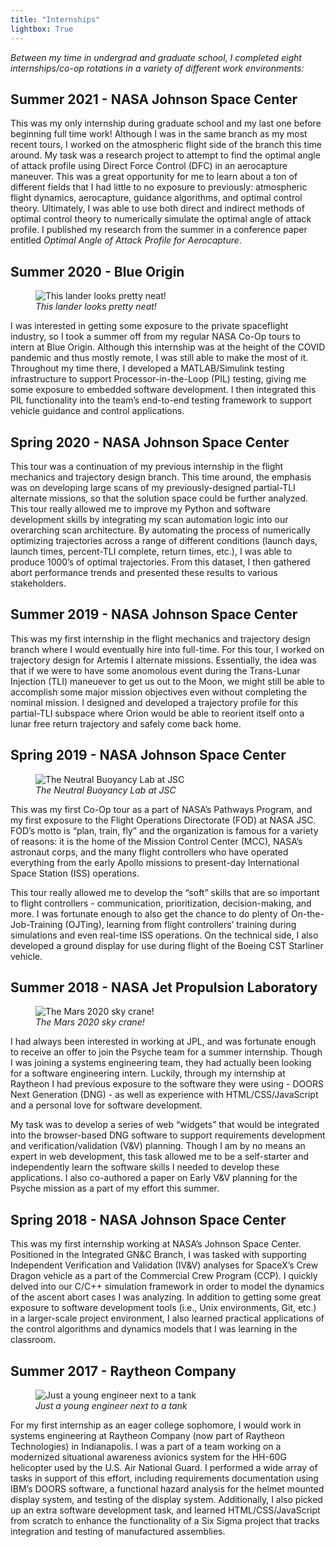 ```yaml
---
title: "Internships"
lightbox: True
---
```


_Between my time in undergrad and graduate school, I completed eight internships/co-op rotations in a variety of different work environments:_

## Summer 2021 - NASA Johnson Space Center

This was my only internship during graduate school and my last one before beginning full time work! Although I was in the same branch as my most recent tours, I worked on the atmospheric flight side of the branch this time around. My task was a research project to attempt to find the optimal angle of attack profile using Direct Force Control (DFC) in an aerocapture maneuver. This was a great opportunity for me to learn about a ton of different fields that I had little to no exposure to previously: atmospheric flight dynamics, aerocapture, guidance algorithms, and optimal control theory. Ultimately, I was able to use both direct and indirect methods of optimal control theory to numerically simulate the optimal angle of attack profile. I published my research from the summer in a conference paper entitled _Optimal Angle of Attack Profile for Aerocapture_.

## Summer 2020 - Blue Origin

::: {.wrap_vsmall_pic}
![_This lander looks pretty neat!_](Blue_Origin.JPG)
:::

I was interested in getting some exposure to the private spaceflight industry, so I took a summer off from my regular NASA Co-Op tours to intern at Blue Origin. Although this internship was at the height of the COVID pandemic and thus mostly remote, I was still able to make the most of it. Throughout my time there, I developed a MATLAB/Simulink testing infrastructure to support Processor-in-the-Loop (PIL) testing, giving me some exposure to embedded software development. I then integrated this PIL functionality into the team's end-to-end testing framework to support vehicle guidance and control applications.

## Spring 2020 - NASA Johnson Space Center

This tour was a continuation of my previous internship in the flight mechanics and trajectory design branch. This time around, the emphasis was on developing large scans of my previously-designed partial-TLI alternate missions, so that the solution space could be further analyzed. This tour really allowed me to improve my Python and software development skills by integrating my scan automation logic into our overarching scan architecture. By automating the process of numerically optimizing trajectories across a range of different conditions (launch days, launch times, percent-TLI complete, return times, etc.), I was able to produce 1000's of optimal trajectories. From this dataset, I then gathered abort performance trends and presented these results to various stakeholders. 

## Summer 2019 - NASA Johnson Space Center

This was my first internship in the flight mechanics and trajectory design branch where I would eventually hire into full-time. For this tour, I worked on trajectory design for Artemis I alternate missions. Essentially, the idea was that if we were to have some anomolous event during the Trans-Lunar Injection (TLI) maneuever to get us out to the Moon, we might still be able to accomplish some major mission objectives even without completing the nominal mission. I designed and developed a trajectory profile for this partial-TLI subspace where Orion would be able to reorient itself onto a lunar free return trajectory and safely come back home.

## Spring 2019 - NASA Johnson Space Center

::: {.wrap_vsmall_pic}
![_The Neutral Buoyancy Lab at JSC_](NBL.JPG)
:::

This was my first Co-Op tour as a part of NASA's Pathways Program, and my first exposure to the Flight Operations Directorate (FOD) at NASA JSC. FOD's motto is "plan, train, fly" and the organization is famous for a variety of reasons: it is the home of the Mission Control Center (MCC), NASA's astronaut corps, and the many flight controllers who have operated everything from the early Apollo missions to present-day International Space Station (ISS) operations.

This tour really allowed me to develop the "soft" skills that are so important to flight controllers - communication, prioritization, decision-making, and more. I was fortunate enough to also get the chance to do plenty of On-the-Job-Training (OJTing), learning from flight controllers' training during simulations and even real-time ISS operations. On the technical side, I also developed a ground display for use during flight of the Boeing CST Starliner vehicle. 


## Summer 2018 - NASA Jet Propulsion Laboratory

::: {.wrap_vsmall_pic}
![_The Mars 2020 sky crane!_](JPL.JPG)
:::

I had always been interested in working at JPL, and was fortunate enough to receive an offer to join the Psyche team for a summer internship. Though I was joining a systems engineering team, they had actually been looking for a software engineering intern. Luckily, through my internship at Raytheon I had previous exposure to the software they were using - DOORS Next Generation (DNG) - as well as experience with HTML/CSS/JavaScript and a personal love for software development. 

My task was to develop a series of web "widgets" that would be integrated into the browser-based DNG software to support requirements development and verification/validation (V&V) planning. Though I am by no means an expert in web development, this task allowed me to be a self-starter and independently learn the software skills I needed to develop these applications. I also co-authored a paper on Early V&V planning for the Psyche mission as a part of my effort this summer. 

## Spring 2018 - NASA Johnson Space Center

This was my first internship working at NASA's Johnson Space Center. Positioned in the Integrated GN&C Branch, I was tasked with supporting Independent Verification and Validation (IV&V) analyses for SpaceX's Crew Dragon vehicle as a part of the Commercial Crew Program (CCP). I quickly delved into our C/C++ simulation framework in order to model the dynamics of the ascent abort cases I was analyzing. In addition to getting some great exposure to software development tools (i.e., Unix environments, Git, etc.) in a larger-scale project environment, I also learned practical applications of the control algorithms and dynamics models that I was learning in the classroom. 

## Summer 2017 - Raytheon Company

::: {.wrap_vsmall_pic}
![_Just a young engineer next to a tank_](Raytheon.JPG)
:::

For my first internship as an eager college sophomore, I would work in systems engineering at Raytheon Company (now part of Raytheon Technologies) in Indianapolis. I was a part of a team working on a modernized situational awareness avionics system for the HH-60G helicopter used by the U.S. Air National Guard. I performed a wide array of tasks in support of this effort, including requirements documentation using IBM's DOORS software, a functional hazard analysis for the helmet mounted display system, and testing of the display system. Additionally, I also picked up an extra software development task, and learned HTML/CSS/JavaScript from scratch to enhance the functionality of a Six Sigma project that tracks integration and testing of manufactured assemblies. 
